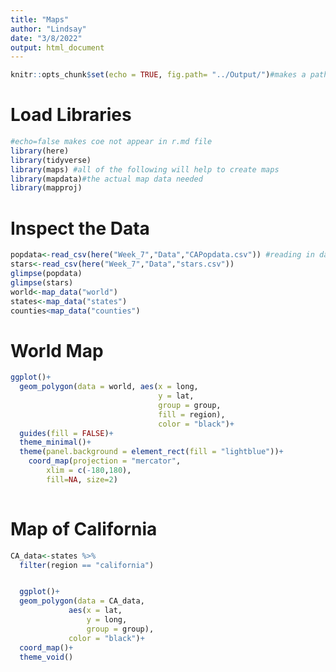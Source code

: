 ---
title: "Maps"
author: "Lindsay"
date: "3/8/2022"
output: html_document
---

```{r setup, include=FALSE, warning=FALSE, message=FALSE} 
knitr::opts_chunk$set(echo = TRUE, fig.path= "../Output/")#makes a pathway to save figures in the output folder
```

# Load Libraries

```{r, echo=FALSE} 
#echo=false makes coe not appear in r.md file
library(here)
library(tidyverse)
library(maps) #all of the following will help to create maps
library(mapdata)#the actual map data needed
library(mapproj)

```

# Inspect the Data

```{r, echo=FALSE, warning=FALSE, message=FALSE}
popdata<-read_csv(here("Week_7","Data","CAPopdata.csv")) #reading in data for this week
stars<-read_csv(here("Week_7","Data","stars.csv"))
glimpse(popdata)
glimpse(stars)
world<-map_data("world")
states<-map_data("states")
counties<map_data("counties")
```
# World Map

```{r worldmap, echo=FALSE, warning=FALSE, message=FALSE}
ggplot()+
  geom_polygon(data = world, aes(x = long,
                                 y = lat,
                                 group = group,
                                 fill = region),
                                 color = "black")+
  guides(fill = FALSE)+
  theme_minimal()+
  theme(panel.background = element_rect(fill = "lightblue"))+
    coord_map(projection = "mercator",
        xlim = c(-180,180), 
        fill=NA, size=2)
  
```
# Map of California

```{r, warning=FALSE, message=FALSE}
CA_data<-states %>% 
  filter(region == "california")


  ggplot()+
  geom_polygon(data = CA_data, 
             aes(x = lat, 
                 y = long, 
                 group = group), 
             color = "black")+
  coord_map()+
  theme_void()
  
 

```


